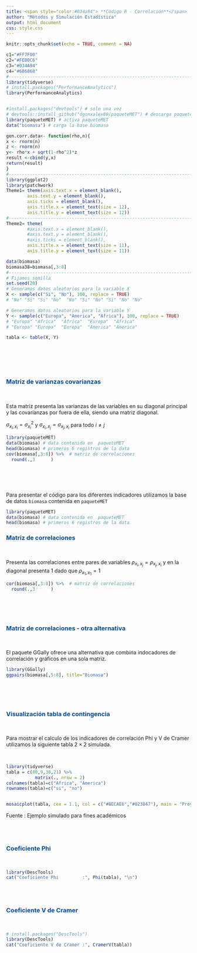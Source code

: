 ```yaml
---
title: <span style="color:#034a94"> **Código R - Correlación**</span>
author: "Métodos y Simulación Estadística"
output: html_document
css: style.css
---
```


```r
knitr::opts_chunk$set(echo = TRUE, comment = NA)

c1="#FF7F00"
c2="#FEB0C6"
c3="#034A94"
c4="#686868"
#-------------------------------------------------------------------------
library(tidyverse)
# install.packages("PerformanceAnalytics")
library(PerformanceAnalytics)


#install.packages("devtools") # solo una vez
# devtools::install_github("dgonxalex80/paqueteMET") # descarga paqueteDEG
library(paqueteMET) # activa paqueteMET
data("biomasa") # carga la base biomasa

gen.corr.data<- function(rho,n){
x <- rnorm(n)
z <- rnorm(n)
y<- rho*x + sqrt(1-rho^2)*z
result <-cbind(y,x)
return(result)
}
#-------------------------------------------------------------------------
library(ggplot2)
library(patchwork)
Theme1= theme(axis.text.x = element_blank(),
        axis.text.y = element_blank(),
        axis.ticks = element_blank(),
        axis.title.x = element_text(size = 12),
        axis.title.y = element_text(size = 12))
#------------------------------------------------------------------------
Theme2= theme(
        #axis.text.x = element_blank(),
        #axis.text.y = element_blank(),
        #axis.ticks = element_blank(),
        axis.title.x = element_text(size = 11),
        axis.title.y = element_text(size = 11))

data(biomasa)
biomasa38=biomasa[,3:8]
#------------------------------------------------------------------------
# Fijamos semilla
set.seed(20)
# Generamos datos aleatorios para la variable X
X <- sample(c("Si", "No"), 100, replace = TRUE)
# "No" "Si" "Si" "No"  "No" "Si" "No" "Si" "No" "No"

# Generamos datos aleatorios para la variable Y
Y <- sample(c("Europa", "America", "Africa"), 100, replace = TRUE)
# "Europa" "Africa"  "Africa"  "Europa"  "Africa" 
# "Europa" "Europa"  "Europa"  "America" "America"

tabla <- table(X, Y)



```

</br></br></br>

### <span style="color:#034a94">**Matriz de varianzas covarianzas**</span>

</br>


Esta matriz presenta las varianzas de las variables en su diagonal principal y las covarianzas por fuera de ella, siendo una matriz diagonal.

$\sigma_{x_i,x_i} = \sigma^2_{x_i}$ y $\sigma_{x_i,x_j} = \sigma_{x_j,x_i}$ para todo $i \neq j$

```r
library(paqueteMET)
data(biomasa) # data contenida en  paqueteMET
head(biomasa) # primeros 6 registros de la data
cov(biomasa[,3:8]) %>%  # matriz de correlaciones 
  round(.,3      )
```
</br></br></br>

Para presentar el código para los diferentes indicadores utilizamos la base de datos `biomasa` contenida en `paqueteMET`


```r
library(paqueteMET)
data(biomasa) # data contenida en  paqueteMET
head(biomasa) # primeros 6 registros de la data
```





### <span style="color:#034a94">**Matriz de correlaciones**</span>

</br>

Presenta las correlaciones entre pares de variables $\rho_{x_i,x_j} = \rho_{x_j,x_i}$ y en la diagonal presenta 1 dado que $\rho_{x_1, x_1} =1$


```r
cor(biomasa[,3:8]) %>%  # matriz de correlaciones 
  round(.,3      )
```


</br></br></br>

### <span style="color:#034a94">**Matriz de correlaciones - otra alternativa**</span>

</br>

El paquete GGally ofrece una alternativa que combina indocadores de correlación y gráficos en una sola matriz.


```r
library(GGally)
ggpairs(biomasa[,5:8], title="Biomasa") 
```


</br></br></br>



### <span style="color:#034a94">**Visualización tabla de contingencia**</span>

</br>

Para mostrar el calculo de los indicadores de correlación Phi y V de Cramer utilizamos la siguiente tabla $2 \times 2$ simulada.

</br>

```r
library(tidyverse)
tabla = c(80,9,30,21) %>% 
           matrix(., nrow = 2) 
colnames(tabla)=c("Africa", "America")
rownames(tabla)=c("si", "no")


mosaicplot(tabla, cex = 1.1, col = c("#8ECAE6","#023047"), main = "Proyectos aprobados sistema alimentario")

```

Fuente : Ejemplo simulado para fines académicos

</br></br>

### <span style="color:#034a94">**Coeficiente Phi**</span>

</br>

```r
library(DescTools)
cat("Coeficiente Phi         :", Phi(tabla), "\n")
```


</br></br>

### <span style="color:#034a94">**Coeficiente V de Cramer**</span>

</br>

```r

# install.packages("DescTools")
library(DescTools)
cat("Coeficiente V de Cramer :", CramerV(tabla)) 
```


